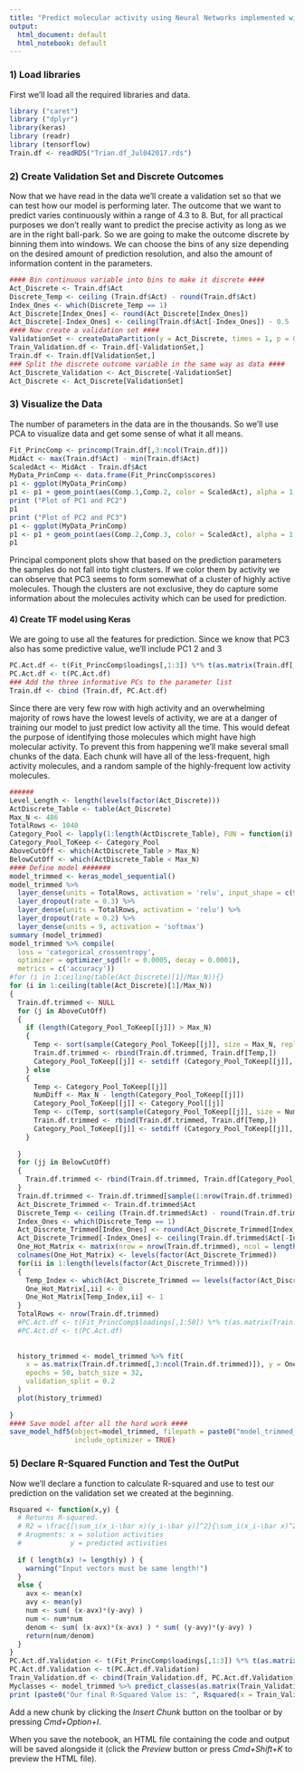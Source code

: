 ```yaml
---
title: "Predict molecular activity using Neural Networks implemented with Keras and Tensorflow"
output:
  html_document: default
  html_notebook: default
---
```


### 1) Load libraries
First we'll load all the required libraries and data.

```r
library ("caret")
library ("dplyr")
library(keras)
library (readr)
library (tensorflow)
Train.df <- readRDS("Trian.df_Jul042017.rds")
```

### 2) Create Validation Set and Discrete Outcomes

Now that we have read in the data we'll create a validation set so that we can test how our model is performing later. 
The outcome that we want to predict varies continuously within a range of 4.3 to 8. But, for all practical purposes we don't really want to predict the precise activity as long as we are in the right ball-park. So we are going to make the outcome discrete by binning them into windows. We can choose the bins of any size depending on the desired amount of prediction resolution, and also the amount of information content in the parameters.

```r
#### Bin continuous variable into bins to make it discrete ####
Act_Discrete <- Train.df$Act
Discrete_Temp <- ceiling (Train.df$Act) - round(Train.df$Act)
Index_Ones <- which(Discrete_Temp == 1)
Act_Discrete[Index_Ones] <- round(Act_Discrete[Index_Ones])
Act_Discrete[-Index_Ones] <- ceiling(Train.df$Act[-Index_Ones]) - 0.5
#### Now create a validation set ####
ValidationSet <- createDataPartition(y = Act_Discrete, times = 1, p = 0.75, list = F)
Train_Validation.df <- Train.df[-ValidationSet,]
Train.df <- Train.df[ValidationSet,]
### Split the discrete outcome variable in the same way as data ####
Act_Discrete_Validation <- Act_Discrete[-ValidationSet]
Act_Discrete <- Act_Discrete[ValidationSet]
```

### 3) Visualize the Data ###

The number of parameters in the data are in the thousands. So we'll use PCA to visualize data and get some sense of what it all means.

```r
Fit_PrincComp <- princomp(Train.df[,3:ncol(Train.df)])
MidAct <- max(Train.df$Act) - min(Train.df$Act)
ScaledAct <- MidAct - Train.df$Act
MyData_PrinComp <- data.frame(Fit_PrincComp$scores)
p1 <- ggplot(MyData_PrinComp)
p1 <- p1 + geom_point(aes(Comp.1,Comp.2, color = ScaledAct), alpha = 1, size = 0.5) 
print ("Plot of PC1 and PC2")
p1
print ("Plot of PC2 and PC3")
p1 <- ggplot(MyData_PrinComp)
p1 <- p1 + geom_point(aes(Comp.2,Comp.3, color = ScaledAct), alpha = 1, size = 0.5) 
p1
```

Principal component plots show that based on the prediction parameters the samples do not fall into tight clusters. If we color them by activity we can observe that PC3 seems to form somewhat of a cluster of highly active molecules. Though the clusters are not exclusive, they do capture some information about the molecules activity which can be used for prediction.

#### 4) Create TF model using Keras ####

We are going to use all the features for prediction. Since we know that PC3 also has some predictive value, we'll include PC1 2 and 3

```r
PC.Act.df <- t(Fit_PrincComp$loadings[,1:3]) %*% t(as.matrix(Train.df[,3:ncol(Train.df)]))
PC.Act.df <- t(PC.Act.df)
### Add the three informative PCs to the parameter list
Train.df <- cbind (Train.df, PC.Act.df)

```

Since there are very few row with high activity and an overwhelming majority of rows have the lowest levels of activity, we are at a danger of training our model to just predict low activity all the time. This would defeat the purpose of identifying those molecules which might have high molecular activity. To prevent this from happening we'll make several small chunks of the data. Each chunk will have all of the less-frequent, high activity molecules, and a random sample of the highly-frequent low activity molecules.

```r
######
Level_Length <- length(levels(factor(Act_Discrete)))
ActDiscrete_Table <- table(Act_Discrete)
Max_N <- 486
TotalRows <- 1040
Category_Pool <- lapply(1:length(ActDiscrete_Table), FUN = function(i) {sort(which(Act_Discrete == names(ActDiscrete_Table[i])))})
Category_Pool_ToKeep <- Category_Pool
AboveCutOff <- which(ActDiscrete_Table > Max_N)
BelowCutOff <- which(ActDiscrete_Table < Max_N)
#### Define model #######
model_trimmed <- keras_model_sequential()
model_trimmed %>% 
  layer_dense(units = TotalRows, activation = 'relu', input_shape = c(9494)) %>% 
  layer_dropout(rate = 0.3) %>% 
  layer_dense(units = TotalRows, activation = 'relu') %>%
  layer_dropout(rate = 0.2) %>%
  layer_dense(units = 9, activation = 'softmax')
summary (model_trimmed)
model_trimmed %>% compile(
  loss = 'categorical_crossentropy',
  optimizer = optimizer_sgd(lr = 0.0005, decay = 0.0001),
  metrics = c('accuracy'))
#for (i in 1:ceiling(table(Act_Discrete)[1]/Max_N)){}
for (i in 1:ceiling(table(Act_Discrete)[1]/Max_N))
{
  Train.df.trimmed <- NULL
  for (j in AboveCutOff)
  {
    if (length(Category_Pool_ToKeep[[j]]) > Max_N)
    {
      Temp <- sort(sample(Category_Pool_ToKeep[[j]], size = Max_N, replace = F))
      Train.df.trimmed <- rbind(Train.df.trimmed, Train.df[Temp,])
      Category_Pool_ToKeep[[j]] <- setdiff (Category_Pool_ToKeep[[j]], Temp)
    } else
    {
      Temp <- Category_Pool_ToKeep[[j]]
      NumDiff <- Max_N - length(Category_Pool_ToKeep[[j]])
      Category_Pool_ToKeep[[j]] <- Category_Pool[[j]]
      Temp <- c(Temp, sort(sample(Category_Pool_ToKeep[[j]], size = NumDiff, replace = F)))
      Train.df.trimmed <- rbind(Train.df.trimmed, Train.df[Temp,])
      Category_Pool_ToKeep[[j]] <- setdiff (Category_Pool_ToKeep[[j]], Temp)
    }
    
  }
  for (jj in BelowCutOff)
  {
    Train.df.trimmed <- rbind(Train.df.trimmed, Train.df[Category_Pool_ToKeep[[jj]],])
  }
  Train.df.trimmed <- Train.df.trimmed[sample(1:nrow(Train.df.trimmed), size = nrow(Train.df.trimmed), replace = F),]
  Act_Discrete_Trimmed <- Train.df.trimmed$Act
  Discrete_Temp <- ceiling (Train.df.trimmed$Act) - round(Train.df.trimmed$Act)
  Index_Ones <- which(Discrete_Temp == 1)
  Act_Discrete_Trimmed[Index_Ones] <- round(Act_Discrete_Trimmed[Index_Ones])
  Act_Discrete_Trimmed[-Index_Ones] <- ceiling(Train.df.trimmed$Act[-Index_Ones]) - 0.5
  One_Hot_Matrix <- matrix(nrow = nrow(Train.df.trimmed), ncol = length(levels(factor(Act_Discrete_Trimmed))))
  colnames(One_Hot_Matrix) <- levels(factor(Act_Discrete_Trimmed))
  for(ii in 1:length(levels(factor(Act_Discrete_Trimmed))))
  {
    Temp_Index <- which(Act_Discrete_Trimmed == levels(factor(Act_Discrete_Trimmed))[ii])
    One_Hot_Matrix[,ii] <- 0
    One_Hot_Matrix[Temp_Index,ii] <- 1
  }
  TotalRows <- nrow(Train.df.trimmed)
  #PC.Act.df <- t(Fit_PrincComp$loadings[,1:50]) %*% t(as.matrix(Train.df.trimmed[,3:ncol(Train.df.trimmed)]))
  #PC.Act.df <- t(PC.Act.df)
  
  
  history_trimmed <- model_trimmed %>% fit(
    x = as.matrix(Train.df.trimmed[,3:ncol(Train.df.trimmed)]), y = One_Hot_Matrix, 
    epochs = 50, batch_size = 32, 
    validation_split = 0.2
  )
  plot(history_trimmed)
  
}
#### Save model after all the hard work ####
save_model_hdf5(object=model_trimmed, filepath = paste0("model_trimmed_", format(Sys.time(), "%b_%d_%Y_%H.%M.%S.%Z"), ".hdf5"), overwrite = TRUE,
                include_optimizer = TRUE)
```

### 5) Declare R-Squared Function and Test the OutPut

Now we'll declare a function to calculate R-squared and use to test our prediction on the validation set we created at the beginning.

```r
Rsquared <- function(x,y) {
  # Returns R-squared.
  # R2 = \frac{[\sum_i(x_i-\bar x)(y_i-\bar y)]^2}{\sum_i(x_i-\bar x)^2 \sum_j(y_j-\bar y)^2}
  # Arugments: x = solution activities
  #            y = predicted activities
  
  if ( length(x) != length(y) ) {
    warning("Input vectors must be same length!")
  }
  else {
    avx <- mean(x) 
    avy <- mean(y)
    num <- sum( (x-avx)*(y-avy) )
    num <- num*num
    denom <- sum( (x-avx)*(x-avx) ) * sum( (y-avy)*(y-avy) )
    return(num/denom)
  }
}
PC.Act.df.Validation <- t(Fit_PrincComp$loadings[,1:3]) %*% t(as.matrix(Train_Validation.df[,3:(ncol(Train.df) -3) ]))
PC.Act.df.Validation <- t(PC.Act.df.Validation)
Train_Validation.df <- cbind(Train_Validation.df, PC.Act.df.Validation)
Myclasses <- model_trimmed %>% predict_classes(as.matrix(Train_Validation.df[,3:ncol(Train_Validation.df)]), batch_size = 128)
print (paste0("Our final R-Squared Value is: ", Rsquared(x = Train_Validation.df$Act, y = Myclasses)))
```

Add a new chunk by clicking the *Insert Chunk* button on the toolbar or by pressing *Cmd+Option+I*.

When you save the notebook, an HTML file containing the code and output will be saved alongside it (click the *Preview* button or press *Cmd+Shift+K* to preview the HTML file).
